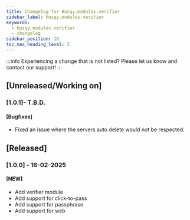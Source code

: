 ```yaml
---
title: Changelog for Husqy.modules.verifier
sidebar_label: Husqy.modules.verifier
keywords:
  - husqy.modules.verifier
  - changelog
sidebar_position: 16
toc_max_heading_level: 3
---
```


:::info
Experiencing a change that is not listed? Please let us know and contact our support!
:::

## [Unreleased/Working on]

### [1.0.1]- T.B.D.

#### [Bugfixes]

- Fixed an issue where the servers auto delete would not be respected.

## [Released]

### [1.0.0] - 16-02-2025

#### [NEW]

- Add verifier module
- Add support for click-to-pass
- Add support for passphrase
- Add support for web
